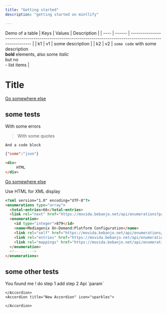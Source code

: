 ```yaml
---
title: "Getting started"
description: "getting started on mintlify"

---
```


Demo of a table
| Keys | Values | Description                                                                                                |
| ---- | ------ | ---------------------------------------------------------------------------------------------------------- |
| k1   | v1     | some description                                                                                           |
| k2   | v2     | `some code` with some description<br />**bold** elements, also some _italic_<br />but no<br />- list items |

# Title

[Go somewhere else](/v2/linked-file)

## some tests
<Danger>
  With some errors
</Danger>

> With some quotes

```
And a code block
```

```json
{"some":"json"}
```

```html
<div>
	 HTML
</div>
```
[Go somewhere else](/v2/cat)

Use HTML for XML display

```html
<?xml version="1.0" encoding="UTF-8"?>
<enumerations type="array">
  <total-entries>66</total-entries>
  <link rel="next" href="https://movida.bebanjo.net/api/enumerations?page=2"/>
  <enumeration>
    <id type="integer">879</id>
    <name>Mediagenix On-Demand:Platform Configuration</name>
    <link rel="self" href="https://movida.bebanjo.net/api/enumerations/879"/>
    <link rel="entries" href="https://movida.bebanjo.net/api/enumerations/879/entries"/>
    <link rel="mappings" href="https://movida.bebanjo.net/api/enumerations/879/mappings"/>
  </enumeration>
  <!-- ... -->
</enumerations>
```

## some other tests

<Accordion title="New Accordion" icon="sparkles">
  You found me !
</Accordion>

<Steps>
  <Step title="New Step">
    do step 1
  </Step>
  <Step title="New Step">
    add step 2
  </Step>
</Steps>

<ParamField path="param" type="string">
  Api `param`

  <AccordionGroup>
    <Accordion title="New Accordion" icon="sparkles">

    </Accordion>
    <Accordion title="New Accordion" icon="sparkles">

    </Accordion>
  </AccordionGroup>
</ParamField>
